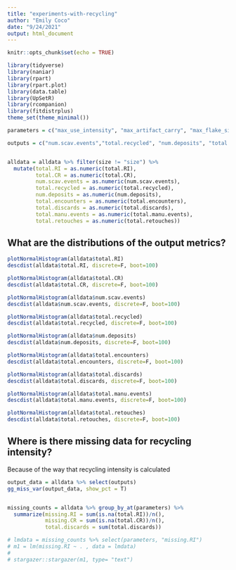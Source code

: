 ```yaml
---
title: "experiments-with-recycling"
author: "Emily Coco"
date: "9/24/2021"
output: html_document
---
```


```r
knitr::opts_chunk$set(echo = TRUE)

library(tidyverse)
library(naniar)
library(rpart)
library(rpart.plot)
library(data.table)
library(UpSetR)
library(rcompanion)
library(fitdistrplus)
theme_set(theme_minimal())

parameters = c("max_use_intensity", "max_artifact_carry", "max_flake_size","max_nodules_size", "blank_prob", "scavenge_prob", "overlap","mu", "size_preference", "flake_preference","min_suitable_flake_size", "min_suitable_nodule_size", "strict_selection")

outputs = c("num.scav.events","total.recycled", "num.deposits",	"total.encounters",	"total.discards",	"total.manu.events", "total.retouches", "total.CR",	"total.RI")


alldata = alldata %>% filter(size != "size") %>%
  mutate(total.RI = as.numeric(total.RI), 
         total.CR = as.numeric(total.CR), 
         num.scav.events = as.numeric(num.scav.events), 
         total.recycled = as.numeric(total.recycled), 
         num.deposits = as.numeric(num.deposits), 
         total.encounters = as.numeric(total.encounters), 
         total.discards = as.numeric(total.discards), 
         total.manu.events = as.numeric(total.manu.events), 
         total.retouches = as.numeric(total.retouches))


```

## What are the distributions of the output metrics?

```r
plotNormalHistogram(alldata$total.RI)
descdist(alldata$total.RI, discrete=F, boot=100)

plotNormalHistogram(alldata$total.CR)
descdist(alldata$total.CR, discrete=F, boot=100)

plotNormalHistogram(alldata$num.scav.events)
descdist(alldata$num.scav.events, discrete=F, boot=100)

plotNormalHistogram(alldata$total.recycled)
descdist(alldata$total.recycled, discrete=F, boot=100)

plotNormalHistogram(alldata$num.deposits)
descdist(alldata$num.deposits, discrete=F, boot=100)

plotNormalHistogram(alldata$total.encounters)
descdist(alldata$total.encounters, discrete=F, boot=100)

plotNormalHistogram(alldata$total.discards)
descdist(alldata$total.discards, discrete=F, boot=100)

plotNormalHistogram(alldata$total.manu.events)
descdist(alldata$total.manu.events, discrete=F, boot=100)

plotNormalHistogram(alldata$total.retouches)
descdist(alldata$total.retouches, discrete=F, boot=100)

```



## Where is there missing data for recycling intensity?
Because of the way that recycling intensity is calculated

```r
output_data = alldata %>% select(outputs)
gg_miss_var(output_data, show_pct = T)


missing_counts = alldata %>% group_by_at(parameters) %>%
  summarize(missing.RI = sum(is.na(total.RI))/n(), 
            missing.CR = sum(is.na(total.CR))/n(), 
            total.discards = sum(total.discards))

# lmdata = missing_counts %>% select(parameters, "missing.RI")
# m1 = lm(missing.RI ~ . , data = lmdata)
# 
# stargazer::stargazer(m1, type= "text")



```



